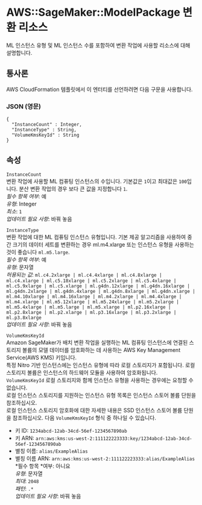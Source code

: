 # AWS::SageMaker::ModelPackage 변환 리소스

ML 인스턴스 유형 및 ML 인스턴스 수를 포함하여 변환 작업에 사용할 리소스에 대해 설명합니다.

## 통사론

AWS CloudFormation 템플릿에서 이 엔터티를 선언하려면 다음 구문을 사용합니다.

### JSON (영문)

```
{
  "InstanceCount" : Integer,
  "InstanceType" : String,
  "VolumeKmsKeyId" : String
}
```

## 속성

`InstanceCount`  
변환 작업에 사용할 ML 컴퓨팅 인스턴스의 수입니다. 기본값은 `1`이고 최대값은 `100`입니다. 분산 변환 작업의 경우 보다 큰 값을 지정합니다 `1`.  
_필수 항목 여부_: 예  
_유형_: Integer  
_최소_: `1`  
_업데이트 필요 사항_: 바꿔 놓음

`InstanceType`  
변환 작업에 대한 ML 컴퓨팅 인스턴스 유형입니다. 기본 제공 알고리즘을 사용하여 중간 크기의 데이터 세트를 변환하는 경우 ml.m4.xlarge 또는 인스턴스 유형을 사용하는 것이 좋습니다 `ml.m5.large`.  
_필수 항목 여부_: 예  
_유형_: 문자열  
_허용되는 값_: `ml.c4.2xlarge | ml.c4.4xlarge | ml.c4.8xlarge | ml.c4.xlarge | ml.c5.18xlarge | ml.c5.2xlarge | ml.c5.4xlarge | ml.c5.9xlarge | ml.c5.xlarge | ml.g4dn.12xlarge | ml.g4dn.16xlarge | ml.g4dn.2xlarge | ml.g4dn.4xlarge | ml.g4dn.8xlarge | ml.g4dn.xlarge | ml.m4.10xlarge | ml.m4.16xlarge | ml.m4.2xlarge | ml.m4.4xlarge | ml.m4.xlarge | ml.m5.12xlarge | ml.m5.24xlarge | ml.m5.2xlarge | ml.m5.4xlarge | ml.m5.large | ml.m5.xlarge | ml.p2.16xlarge | ml.p2.8xlarge | ml.p2.xlarge | ml.p3.16xlarge | ml.p3.2xlarge | ml.p3.8xlarge`  
_업데이트 필요 사항_: 바꿔 놓음

`VolumeKmsKeyId`  
Amazon SageMaker가 배치 변환 작업을 실행하는 ML 컴퓨팅 인스턴스에 연결된 스토리지 볼륨의 모델 데이터를 암호화하는 데 사용하는 AWS Key Management Service(AWS KMS) 키입니다.  
특정 Nitro 기반 인스턴스에는 인스턴스 유형에 따라 로컬 스토리지가 포함됩니다. 로컬 스토리지 볼륨은 인스턴스의 하드웨어 모듈을 사용하여 암호화됩니다. `VolumeKmsKeyId` 로컬 스토리지와 함께 인스턴스 유형을 사용하는 경우에는 요청할 수 없습니다.  
로컬 인스턴스 스토리지를 지원하는 인스턴스 유형 목록은 인스턴스 스토어 볼륨 단원을 참조하십시오.  
로컬 인스턴스 스토리지 암호화에 대한 자세한 내용은 SSD 인스턴스 스토어 볼륨 단원을 참조하십시오.
다음 `VolumeKmsKeyId` 형식 중 하나일 수 있습니다.

- 키 ID: `1234abcd-12ab-34cd-56ef-1234567890ab`
- 키 ARN: `arn:aws:kms:us-west-2:111122223333:key/1234abcd-12ab-34cd-56ef-1234567890ab`
- 별칭 이름: `alias/ExampleAlias`
- 별칭 이름 ARN: `arn:aws:kms:us-west-2:111122223333:alias/ExampleAlias`
  *필수 항목 *여부: 아니요  
  _유형_: 문자열  
  _최대_: `2048`  
  _패턴_: `.*`  
  _업데이트 필요 사항_: 바꿔 놓음
